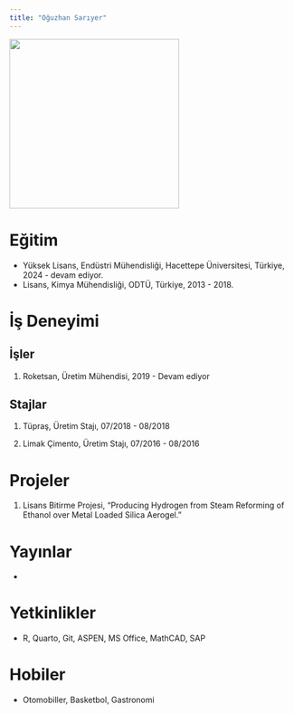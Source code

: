 ```yaml
---
title: "Oğuzhan Sarıyer"
---
```


![](/assets/images/oguzhansariyer.jpg){fig-align="center" width="300"}

# Eğitim

-   Yüksek Lisans, Endüstri Mühendisliği, Hacettepe Üniversitesi, Türkiye, 2024 - devam ediyor.
-   Lisans, Kimya Mühendisliği, ODTÜ, Türkiye, 2013 - 2018.

# İş Deneyimi

## İşler

1.  Roketsan, Üretim Mühendisi, 2019 - Devam ediyor

## Stajlar

1.  Tüpraş, Üretim Stajı, 07/2018 - 08/2018

2.  Limak Çimento, Üretim Stajı, 07/2016 - 08/2016

# Projeler

1.  Lisans Bitirme Projesi, "Producing Hydrogen from Steam Reforming of Ethanol over Metal Loaded Silica Aerogel."

# Yayınlar

-   

# Yetkinlikler

-   R, Quarto, Git, ASPEN, MS Office, MathCAD, SAP

# Hobiler

-   Otomobiller, Basketbol, Gastronomi
